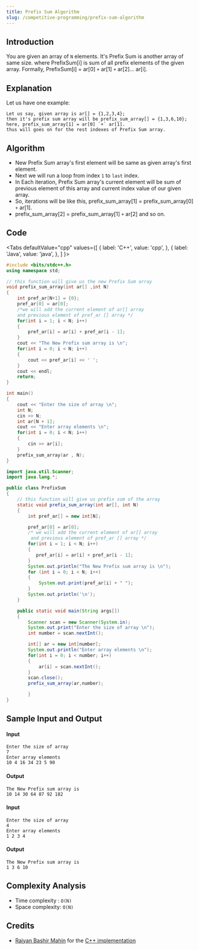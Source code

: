 ```yaml
---
title: Prefix Sum Algorithm
slug: /competitive-programming/prefix-sum-algorithm
---
```


## Introduction

You are given an array of `N` elements. It's Prefix Sum is another array of same size.
where PrefixSum[i] is sum of all prefix elements of the given array. Formally, 
PrefixSum[i] = ar[0] `+` ar[1] `+` ar[2]... ar[i].


## Explanation

Let us have one example:

```
Let us say, given array is ar[] = {1,2,3,4};
then it's prefix sum array will be prefix_sum_array[] = {1,3,6,10};
here, prefix_sum_array[1] = ar[0] `+` ar[1].
thus will goes on for the rest indexes of Prefix Sum array.
```

## Algorithm

 - New Prefix Sum array's first element will be same as given array's first element.
 - Next we will run a loop from index `1` to `last` index.
 - In Each iteration, Prefix Sum array's current element will be sum of previous element of this array and current index value of our given array.
 - So, iterations will be like this, prefix_sum_array[1] = prefix_sum_array[0] `+` ar[1].
 - prefix_sum_array[2] = prefix_sum_array[1] `+` ar[2] and so on.

## Code


<Tabs
  defaultValue="cpp"
  values={[
    { label: 'C++', value: 'cpp', },
    { label: 'Java', value: 'java', },
  ]
}>

<TabItem value="cpp">

```cpp
#include <bits/stdc++.h>
using namespace std;

// this function will give us the new Prefix Sum array
void prefix_sum_array(int ar[] ,int N)
{
    int pref_ar[N+1] = {0};
    pref_ar[0] = ar[0];
    /*we will add the current element of ar[] array 
    and previous element of pref_ar [] array */
    for(int i = 1; i < N; i++)
    {
        pref_ar[i] = ar[i] + pref_ar[i - 1];
    }
    cout << "The New Prefix sum array is \n";
    for(int i = 0; i < N; i++)
    {
        cout << pref_ar[i] << ' ';
    }
    cout << endl;
    return;
}

int main()
{
    cout << "Enter the size of array \n";
    int N;
    cin >> N;
    int ar[N + 1];
    cout << "Enter array elements \n";
    for(int i = 0; i < N; i++)
    {
        cin >> ar[i];
    }
    prefix_sum_array(ar , N);
}
```

</TabItem>
<TabItem value="java">

```java
import java.util.Scanner;
import java.lang.*;

public class PrefixSum 
{
    // this function will give us prefix sum of the array
	static void prefix_sum_array(int ar[], int N)
	{
	    int pref_ar[] = new int[N];

	    pref_ar[0] = ar[0];
	    /* we will add the current element of ar[] array
         and previous element of pref_ar [] array */
        for(int i = 1; i < N; i++)
        {
           pref_ar[i] = ar[i] + pref_ar[i - 1];
        }
        System.out.println("The New Prefix sum array is \n");
		for (int i = 0; i < N; i++)
        {
            System.out.print(pref_ar[i] + " ");
        }
        System.out.println('\n');
	}

	public static void main(String args[]) 
	{
		Scanner scan = new Scanner(System.in);
		System.out.print("Enter the size of array \n");
		int number = scan.nextInt();

		int[] ar = new int[number];
		System.out.println("Enter array elements \n"); 
		for(int i = 0; i < number; i++)
		{
		    ar[i] = scan.nextInt();
		}
		scan.close();
		prefix_sum_array(ar,number);

		}
}
```

</TabItem>
</Tabs>

## Sample Input and Output

#### Input

```
Enter the size of array 
7
Enter array elements
10 4 16 34 23 5 90
```

#### Output

```
The New Prefix sum array is
10 14 30 64 87 92 182
```

#### Input

```
Enter the size of array 
4
Enter array elements
1 2 3 4
```

#### Output

```
The New Prefix sum array is
1 3 6 10
```

## Complexity Analysis

  - Time complexity : `O(N)`
  - Space complexity: `O(N)`

## Credits

  - [Raiyan Bashir Mahin](https://github.com/RaiyanMahin) for the [C++ implementation](https://github.com/TesseractCoding/NeoAlgo/blob/master/C-Plus-Plus/cp/prefix_sum.cpp)